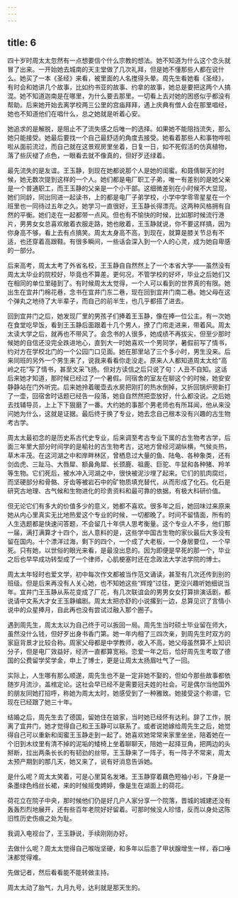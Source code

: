 ```yaml
---
---
---
```

title: 6
---




四十岁时周太太忽然有一点想要信个什么宗教的想法。她不知道为什么这个念头就冒了出来。一开始她去城南的天主堂做了几次礼拜，但是她不懂那些人都在说什么。她买了一本《圣经》来看，被里面的人名搅得头晕。周先生看她看《圣经》，有时会和她讲几个故事，比如约书亚的故事、约拿的故事，她总是要把这两个人搞混。她不知道迦南是在哪里，为什么要去那里。一切看上去对她的困惑似乎都没有帮助。后来她开始去离学校两三公里的宫庙拜拜，遇上庆典有僧人会在那里唱经，她也不知道他们在唱什么，总之她就是听着心安。

她追求的是解脱，是阻止不了流失感之后唯一的选择。如果她不能阻挡流失，那么她只能接受。她最后要找一个自己最舒适的角度去接受。她看着那些人和事物哗啦啦从面前流过，而自己就在这景观房里坐着，日复一日，如不死假活的仿真植物，落了些灰褪了点色，一眼看去就不像真的，但好歹还绿着。

最先流失的是友谊。王玉静，到现在她都说那个人是她的闺蜜。和聂倩聊天的时候，她无数次提到这样的一个人。她们都是电厂职工子弟，唯一有差别的是她父亲是一个普通职工，而王玉静的父亲是一个小干部。这细微差别在小时候不大显现，她们同龄，同出同进一起读书，上的都是电厂子弟学校，小学中学零零星星在一个班里也一同待过五年之久。她学习一直很好，王玉静长得漂亮。这两种风格拥有自然的平衡。她们走在一起都带一点风。但也有不愉快的时候，比如那时候流行港片，男男女女总喜欢敞着衣服走路，她也敞着，王玉静就说，你不要这样搞，因为你身高不够，看上去有点搞笑。周太太身高不高，到现在，就算是膝关节总有不适，也还穿着高跟鞋。有很多瞬间，一些话会深入到一个人的心灵，成为她自卑感的一部分。

后来高考，周太太考了外省名校，王玉静自自然然上了一个本省大学——虽然没有周太太毕业的院校好，毕竟也不算差。更何况，不管学校的好坏，毕业之后她们又在相同的单位里碰到了。有时候周太太觉得，一个人可以看到的世界真的有限。她出生在宜井门棉花巷，念书在宜井门东二巷，现在回到宜井门南二巷。她父母在这个弹丸之地待了大半辈子，而自己的前半生，也几乎都搭了进去。

回到宜井门之后，她发现厂里的男孩子们捧着王玉静，像在捧一位公主。有一次她在食堂吃早饭，看到王玉静后面跟着十几个男人，撩了门帘走进来，带着风。周太太读大学之后，就再也不带风了。会念书的人很多，她成绩不再拔尖，但至少那时候她的自信还没完全跌进地心，直到大一时她喜欢一个男同学，暑假前写了情书，约对方在学校北门的一个公园门口见面。她在那里站了三个多小时，男生没来。后来同班的另外一个男生来了，说我来看看你走没走。原来人人都知道周太太给“高岭之花”写了情书，甚至文采飞扬。但对方读信之后只说了句：人丑不自知。这话后来她才知道，那时候已经过了一个暑假。同宿舍的室友在聊这个的时候，她安安静静站在门外听完。后来她拎着暖壶去水房把刚打的热水倒掉，又折回锅炉房新打了一壶，回宿舍时话题已经告一段落，她自自然然把壶放好，什么都没说。之后她去找辅导员，上上下下狠磨了一番。大约她的事那个男老师也有所耳闻，他从来没问她为什么，这就是证据。最后终于换了专业，她去念自己根本没有兴趣的古生物考古学。

周太太最初念的是历史系古代史专业，后来调至考古专业下属的古生物考古学，后面三年里大部分时间学的是榆社的古生物考古，这地方曾经河湖纵横，气候炎热，草木丰茂。在这河湖之中和岸畔林区，曾栖息过大量的鱼、陆龟、各种象类，还有剑齿虎、三趾马、大唇犀、额鼻角犀、长颈鹿、祖鹿、巨驼、牛鼠和各种猪、羚羊等生物。它们死后，被水冲入河湖之中，很快被泥沙埋了起来。它们的肌肉腐烂，而坚硬部分和骨骼、牙齿等被岩石中的矿物质填充替代，从而形成了化石。化石是研究古地理、古气候和生物进化的珍贵资料和最可靠的依据，有极大科研价值。

但无论它们有多大的价值多少的意义，她都不喜欢。很多年之后，她回味过来原来她从内心里真实无比地热爱这个专业的时候，一切都晚了。时间不留情面，所有的人生选题都是快速问答题，不会留几十年供人思考衡量。这个专业人不多，他们那一届，满打满算才十四个，出人意料的是，这些学中国古生物的家伙最后大多没有留在国内。十个漂洋过海，剩下的四个，一个成了大老板，一个身居要位，一个早死。只有她，以世俗的眼光来看，是最没出息的。因为即便是早死的那一个，毕业之后也早早成功转型成了一个律师，心肌梗塞时还在念政法大学法学院的博士。

周太太年轻时也爱文学，初中每次作文都被当作范文诵读，甚至有几次还传到别的班级。但是后来再没有人关心她，也不知她这些“辉煌”过往，更没兴趣听她细说当年。宜井门王玉静从系花变成了厂花，有几次联谊会的男男女女打算排演话剧，都说请中文系大才女王玉静编剧。周太太把亦舒的小说撂到一边，总算见识了言情小说中的众星捧月，自此再也没有尝试过融入那个圈子。

遇到周先生，周太太以为自己终于可以扳回一局。周先生当时硕士毕业留在师大，虽然没什么钱，但好歹出身书香门第。她一年内相了三四次亲，到周先生时双方的家庭背景才比较合称。周家父母都是中学教师，收入不高，她父母虽然算不上知识分子，但是电厂效益好，经济一直都算宽裕。恋爱一年之后，恰好周先生考取了德国的公费留学奖学金，申上了博士，更是让周太太扬眉吐气了一回。

实际上，人生哪有那么顺遂，周先生也不是一定非她不娶的，但如今那些故事都依随岁月流沙，盖棺定论。这社会早已经不是需要冠夫姓的社会。可是偶尔当他国外的朋友同她打招呼，称她为周太太时，她感受到了一种雅致。她接受这个称谓，它现在已经跟了她三十年。

结婚之后，周先生去了德国，留她住在娘家，当时她已经怀有达利。辞了工作，脱离了宜井门，她才觉得自己和王玉静可以联系了。或者说她嫁给周先生之后，她觉得自己可以重新和闺蜜王玉静走到一起了。她喜欢她常常来家里坐坐，陪着她在一个旧到木纹里有清不掉的泥垢的矮椅上坐着聊聊天，陪她一起择豆角，把两边的头掰断，拉出两条长长的有韧劲的丝带。王玉静来了一阵子，有一阵子不常来，周太太预产期到的那几天，她又来了，说有好消息告诉她。

是什么呢？周太太笑着，可是心里莫名发堵。王玉静穿着藕色短袖小衫，下身是一条墨绿色绉丝长裙，来的时候摇曳娉婷，像是生在湖面上的荷花。

荷花立在院子中央，那时候他们仍是好几户人家分享一个院落，晋城的城建还没有轰轰烈烈地展开，还有些百年老院好好留着。可那时候没人珍惜，反而以身处这陈旧性历史伤痕之处为耻。

我调入电视台了，王玉静说，手续刚刚办好。

去做什么呢？周太太觉得自己喉咙坚硬，和多年以后患了甲状腺增生一样，吞口唾沫都觉得难。

先做记者，然后看看能不能转做主持。

周太太动了胎气，九月九号，达利就是那天生的。